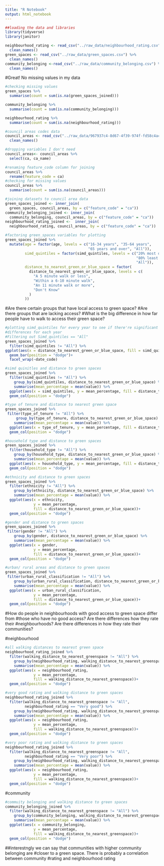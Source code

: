 ```yaml
---
title: "R Notebook"
output: html_notebook
---
```


```r
##loading the data and libraries 
library(tidyverse)
library(janitor)

neighbourhood_rating <- read_csv("../raw_data/neighbourhood_rating.csv") %>% 
  clean_names()
green_spaces <- read_csv("../raw_data/green_spaces.csv") %>% 
  clean_names()
community_belonging <-read_csv("../raw_data/community_belonging.csv") %>% 
  clean_names()
```

#Great! No missing values in my data
```r
#checking missing values 
green_spaces %>%
  summarise(count = sum(is.na(green_spaces_joined)))

community_belonging %>% 
  summarise(count = sum(is.na(community_belonging)))

neighbourhood_rating %>% 
  summarise(count = sum(is.na(neighbourhood_rating)))
```


```r
#council areas codes data
council_areas <- read_csv("../raw_data/967937c4-8d67-4f39-974f-fd58c4acfda5.csv") %>% 
  clean_names()
```

```r
#dropping variables I don't need 
council_areas<- council_areas %>% 
  select(ca, ca_name)

#renaming feature_code column for joining
council_areas %>% 
  rename(feature_code = ca)
#checking for missing values
council_areas %>% 
  summarise(count = sum(is.na(council_areas)))
```

```r
#joining datasets to council area data
green_spaces_joined <- inner_join(
  green_spaces, council_areas, by = c("feature_code" = "ca"))
community_belonging_joined <- inner_join(
  community_belonging, council_areas, by = c("feature_code" = "ca"))
neighbourhood_rating_joined <-  inner_join(
  neighbourhood_rating, council_areas, by = c("feature_code" = "ca"))
```



```r
#factoring green_spaces variables for plotting 
green_spaces_joined %>% 
  mutate(age = factor(age, levels = c("16-34 years", "35-64 years",
                                      "65 years and over", "All")),
         simd_quintiles = factor(simd_quintiles, levels = c("20% most deprived",
                                                            "80% least deprived",
                                                            "All")),
         distance_to_nearest_green_or_blue_space = factor(
           distance_to_nearest_green_or_blue_space, levels = c(
             "A 5 minute walk or less",
             "Within a 6-10 minute walk",
             "An 11 minute walk or more",
             "Don't Know"
           )
         )) 
```

#Are there certain groups that have local access to green space? 
#Are there groups that are lacking access? 
#What is the big difference in how far people have to walk to access their green space? 


```r
#plotting simd_quintiles for every year to see if there're significant 
#differences for each year
#Filtering out Simd_quintiles == "All"
green_spaces_joined %>% 
  filter(simd_quintiles != "All") %>% 
ggplot(aes(x = distance_to_nearest_green_or_blue_space, fill = simd_quintiles))+
  geom_bar(position = "dodge")+
  facet_wrap(~date_code)
```

```r
#simd quinitles and distance to green spaces
green_spaces_joined %>%
  filter(simd_quintiles != "All") %>% 
    group_by(simd_quintiles, distance_to_nearest_green_or_blue_space) %>% 
    summarise(mean_percentage = mean(value)) %>% 
  ggplot(aes(x = simd_quintiles, y = mean_percentage, fill = distance_to_nearest_green_or_blue_space))+
  geom_col(position = "dodge")
```

```r
#type of tenure and distance to nearest green space
green_spaces_joined %>% 
 filter(type_of_tenure != "All") %>% 
     group_by(type_of_tenure, distance_to_nearest_green_or_blue_space) %>% 
    summarise(mean_percentage = mean(value)) %>% 
  ggplot(aes(x = type_of_tenure, y = mean_percentage, fill = distance_to_nearest_green_or_blue_space))+
  geom_col(position = "dodge")
```

```r
#household type and distance to green spaces
green_spaces_joined %>% 
  filter(household_type != "All") %>% 
    group_by(household_type, distance_to_nearest_green_or_blue_space) %>% 
    summarise(mean_percentage = mean(value)) %>% 
  ggplot(aes(x = household_type, y = mean_percentage, fill = distance_to_nearest_green_or_blue_space))+
  geom_col(position = "dodge")
```

```r
#ethnicity and distance to green spaces 
green_spaces_joined %>% 
  filter(ethnicity != "All") %>% 
    group_by(ethnicity, distance_to_nearest_green_or_blue_space) %>% 
    summarise(mean_percentage = mean(value)) %>% 
  ggplot(aes(x = ethnicity, 
             y = mean_percentage, 
             fill = distance_to_nearest_green_or_blue_space))+
  geom_col(position = "dodge")
```

```r
#gender and distance to green spaces
green_spaces_joined %>% 
 filter(gender != "All") %>% 
    group_by(gender, distance_to_nearest_green_or_blue_space) %>% 
    summarise(mean_percentage = mean(value)) %>% 
  ggplot(aes(x = gender, 
             y = mean_percentage, 
             fill = distance_to_nearest_green_or_blue_space))+
  geom_col(position = "dodge")
```

```r
#urban/ rural areas and distance to green spaces
green_spaces_joined %>% 
 filter(urban_rural_classification != "All") %>% 
    group_by(urban_rural_classification, distance_to_nearest_green_or_blue_space) %>% 
    summarise(mean_percentage = mean(value)) %>% 
  ggplot(aes(x = urban_rural_classification, 
             y = mean_percentage, 
             fill = distance_to_nearest_green_or_blue_space))+
  geom_col(position = "dodge")
```

#How do people in neighbourhoods with good access to green space differ from 
#those who have no good access? Are there differences how they rate their 
#neighbourhoods? Are there differences in how they rate their communities? 

#neighbourhood
```r
#all walking distances to nearest green space
neighbourhood_rating_joined %>% 
  filter(walking_distance_to_nearest_greenspace != "All") %>% 
    group_by(neighbourhood_rating, walking_distance_to_nearest_greenspace) %>% 
    summarise(mean_percentage = mean(value)) %>% 
  ggplot(aes(x = neighbourhood_rating, 
             y = mean_percentage, 
             fill = walking_distance_to_nearest_greenspace))+
  geom_col(position = "dodge")
```
```r
#very good rating and walking distance to green spaces 
neighbourhood_rating_joined %>% 
  filter(walking_distance_to_nearest_greenspace != "All", 
         neighbourhood_rating == "Very good") %>% 
    group_by(neighbourhood_rating, walking_distance_to_nearest_greenspace) %>% 
    summarise(mean_percentage = mean(value)) %>% 
  ggplot(aes(x = neighbourhood_rating, 
             y = mean_percentage, 
             fill = walking_distance_to_nearest_greenspace))+
  geom_col(position = "dodge")
```
```r
#very poor rating and walking distance to green spaces 
neighbourhood_rating_joined %>% 
  filter(walking_distance_to_nearest_greenspace != "All", 
         neighbourhood_rating == "Very poor") %>% 
    group_by(neighbourhood_rating, walking_distance_to_nearest_greenspace) %>% 
    summarise(mean_percentage = mean(value)) %>% 
  ggplot(aes(x = neighbourhood_rating, 
             y = mean_percentage, 
             fill = walking_distance_to_nearest_greenspace))+
  geom_col(position = "dodge")
```
#community
```r
#commuity belonging and walking distance to green spaces
community_belonging_joined %>% 
  filter(walking_distance_to_nearest_greenspace != "All") %>% 
    group_by(community_belonging, walking_distance_to_nearest_greenspace) %>% 
    summarise(mean_percentage = mean(value)) %>% 
  ggplot(aes(x = community_belonging, 
             y = mean_percentage, 
             fill = walking_distance_to_nearest_greenspace))+
  geom_col(position = "dodge")
```

##interestngly we can say that communities with higher community belonging are 
#closer to a green space. There is probably a correlation between community 
#rating and neighbourhood rating
